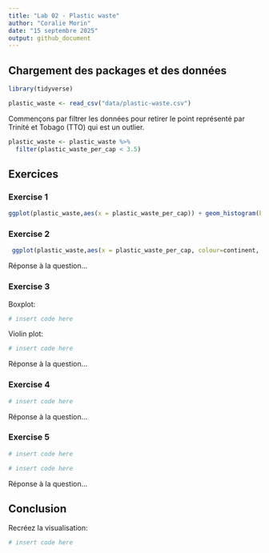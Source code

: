 ```yaml
---
title: "Lab 02 - Plastic waste"
author: "Coralie Morin"
date: "15 septembre 2025"
output: github_document
---
```


## Chargement des packages et des données

```r
library(tidyverse)

```

```r
plastic_waste <- read_csv("data/plastic-waste.csv")
```

Commençons par filtrer les données pour retirer le point représenté par Trinité et Tobago (TTO) qui est un outlier.

```r
plastic_waste <- plastic_waste %>%
  filter(plastic_waste_per_cap < 3.5)
```


## Exercices

### Exercise 1

```r
ggplot(plastic_waste,aes(x = plastic_waste_per_cap)) + geom_histogram(binwidth = 0.2) + facet_wrap( ~ continent )
```

### Exercise 2

```r
 ggplot(plastic_waste,aes(x = plastic_waste_per_cap, colour=continent, fill=continent))+ geom_density (alpha=0.4)

```

Réponse à la question...

### Exercise 3

Boxplot:

```r
# insert code here
```

Violin plot:

```r
# insert code here
```

Réponse à la question...

### Exercise 4


```r
# insert code here
```

Réponse à la question...

### Exercise 5


```r
# insert code here
```

```r
# insert code here
```

Réponse à la question...

## Conclusion

Recréez la visualisation:

```r
# insert code here
```
